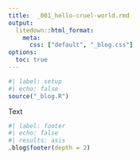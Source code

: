 ```yaml
---
title:  _001_hello-cruel-world.rmd
output:
  litedown::html_format:
    meta:
      css: ["default", "_blog.css"]
options:
  toc: true
---
```


```r
#| label: setup
#| echo: false
source("_blog.R")
```

Text

```r
#| label: footer
#| echo: false
#| results: asis
.blog$footer(depth = 2)
```

